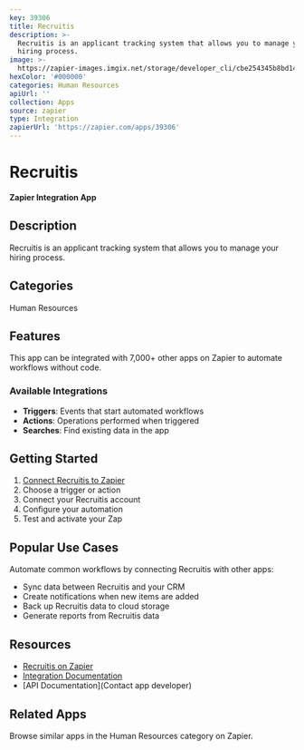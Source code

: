 ```yaml
---
key: 39306
title: Recruitis
description: >-
  Recruitis is an applicant tracking system that allows you to manage your
  hiring process.
image: >-
  https://zapier-images.imgix.net/storage/developer_cli/cbe254345b8bd14369f4f46dc05cb5bb.png?auto=format%2Ccompress&ixlib=python-3.0.0&q=50
hexColor: '#000000'
categories: Human Resources
apiUrl: ''
collection: Apps
source: zapier
type: Integration
zapierUrl: 'https://zapier.com/apps/39306'
---
```

# Recruitis

**Zapier Integration App**

## Description

Recruitis is an applicant tracking system that allows you to manage your hiring process.

## Categories

Human Resources

## Features

This app can be integrated with 7,000+ other apps on Zapier to automate workflows without code.

### Available Integrations

- **Triggers**: Events that start automated workflows
- **Actions**: Operations performed when triggered
- **Searches**: Find existing data in the app

## Getting Started

1. [Connect Recruitis to Zapier](https://zapier.com/apps/39306)
2. Choose a trigger or action
3. Connect your Recruitis account
4. Configure your automation
5. Test and activate your Zap

## Popular Use Cases

Automate common workflows by connecting Recruitis with other apps:

- Sync data between Recruitis and your CRM
- Create notifications when new items are added
- Back up Recruitis data to cloud storage
- Generate reports from Recruitis data

## Resources

- [Recruitis on Zapier](https://zapier.com/apps/39306)
- [Integration Documentation](https://zapier.com/apps/39306/integrations)
- [API Documentation](Contact app developer)

## Related Apps

Browse similar apps in the Human Resources category on Zapier.
